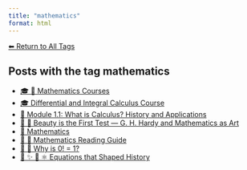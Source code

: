 ```yaml
---
title: "mathematics"
format: html
---
```


[⬅ Return to All Tags](../tags.qmd)

## Posts with the tag **mathematics**

- [🎓 🧮 Mathematics Courses](/posts/courses/mathematics/index.html)
- [🎓 Differential and Integral Calculus Course](/posts/courses/mathematics/calculus/index.html)
- [🧠 Module 1.1: What is Calculus? History and Applications](/posts/courses/mathematics/calculus/module-1/1.1-introduction.html)
- [📘 🧮 Beauty is the First Test — G. H. Hardy and Mathematics as Art](/posts/mathematics/mathematical-beauty.html)
- [🧮 Mathematics](/posts/mathematics/index.html)
- [🧭 🧮 Mathematics Reading Guide](/posts/mathematics/math-guide.html)
- [📘 🧮 Why is 0! = 1?](/posts/mathematics/zero-factorial.html)
- [📘 ✨ 🧮 ⚛️ Equations that Shaped History](/posts/mathematics/historical-equations.html)
